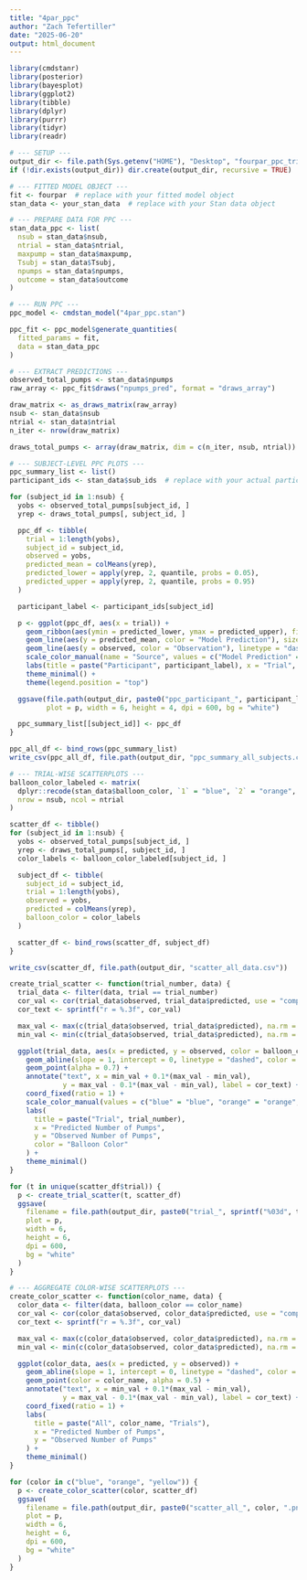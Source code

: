 ```yaml
---
title: "4par_ppc"
author: "Zach Tefertiller"
date: "2025-06-20"
output: html_document
---
```


```r
library(cmdstanr)
library(posterior)
library(bayesplot)
library(ggplot2)
library(tibble)
library(dplyr)
library(purrr)
library(tidyr)
library(readr)

# --- SETUP ---
output_dir <- file.path(Sys.getenv("HOME"), "Desktop", "fourpar_ppc_trials")
if (!dir.exists(output_dir)) dir.create(output_dir, recursive = TRUE)

# --- FITTED MODEL OBJECT ---
fit <- fourpar  # replace with your fitted model object
stan_data <- your_stan_data  # replace with your Stan data object

# --- PREPARE DATA FOR PPC ---
stan_data_ppc <- list(
  nsub = stan_data$nsub,
  ntrial = stan_data$ntrial,
  maxpump = stan_data$maxpump,
  Tsubj = stan_data$Tsubj,
  npumps = stan_data$npumps,
  outcome = stan_data$outcome
)

# --- RUN PPC ---
ppc_model <- cmdstan_model("4par_ppc.stan")

ppc_fit <- ppc_model$generate_quantities(
  fitted_params = fit,
  data = stan_data_ppc
)

# --- EXTRACT PREDICTIONS ---
observed_total_pumps <- stan_data$npumps
raw_array <- ppc_fit$draws("npumps_pred", format = "draws_array")  

draw_matrix <- as_draws_matrix(raw_array)  
nsub <- stan_data$nsub
ntrial <- stan_data$ntrial
n_iter <- nrow(draw_matrix)

draws_total_pumps <- array(draw_matrix, dim = c(n_iter, nsub, ntrial))

# --- SUBJECT-LEVEL PPC PLOTS ---
ppc_summary_list <- list()
participant_ids <- stan_data$sub_ids  # replace with your actual participant IDs if different

for (subject_id in 1:nsub) {
  yobs <- observed_total_pumps[subject_id, ]
  yrep <- draws_total_pumps[, subject_id, ]

  ppc_df <- tibble(
    trial = 1:length(yobs),
    subject_id = subject_id,
    observed = yobs,
    predicted_mean = colMeans(yrep),
    predicted_lower = apply(yrep, 2, quantile, probs = 0.05),
    predicted_upper = apply(yrep, 2, quantile, probs = 0.95)
  )

  participant_label <- participant_ids[subject_id]

  p <- ggplot(ppc_df, aes(x = trial)) +
    geom_ribbon(aes(ymin = predicted_lower, ymax = predicted_upper), fill = "lightblue", alpha = 0.5) +
    geom_line(aes(y = predicted_mean, color = "Model Prediction"), size = 0.5) +
    geom_line(aes(y = observed, color = "Observation"), linetype = "dashed", size = 0.5) +
    scale_color_manual(name = "Source", values = c("Model Prediction" = "blue", "Observation" = "black")) +
    labs(title = paste("Participant", participant_label), x = "Trial", y = "Number of Pumps") +
    theme_minimal() +
    theme(legend.position = "top")

  ggsave(file.path(output_dir, paste0("ppc_participant_", participant_label, ".png")),
         plot = p, width = 6, height = 4, dpi = 600, bg = "white")

  ppc_summary_list[[subject_id]] <- ppc_df
}

ppc_all_df <- bind_rows(ppc_summary_list)
write_csv(ppc_all_df, file.path(output_dir, "ppc_summary_all_subjects.csv"))

# --- TRIAL-WISE SCATTERPLOTS ---
balloon_color_labeled <- matrix(
  dplyr::recode(stan_data$balloon_color, `1` = "blue", `2` = "orange", `3` = "yellow"),
  nrow = nsub, ncol = ntrial
)

scatter_df <- tibble()
for (subject_id in 1:nsub) {
  yobs <- observed_total_pumps[subject_id, ]
  yrep <- draws_total_pumps[, subject_id, ]
  color_labels <- balloon_color_labeled[subject_id, ]

  subject_df <- tibble(
    subject_id = subject_id,
    trial = 1:length(yobs),
    observed = yobs,
    predicted = colMeans(yrep),
    balloon_color = color_labels
  )

  scatter_df <- bind_rows(scatter_df, subject_df)
}

write_csv(scatter_df, file.path(output_dir, "scatter_all_data.csv"))

create_trial_scatter <- function(trial_number, data) {
  trial_data <- filter(data, trial == trial_number)
  cor_val <- cor(trial_data$observed, trial_data$predicted, use = "complete.obs")
  cor_text <- sprintf("r = %.3f", cor_val)

  max_val <- max(c(trial_data$observed, trial_data$predicted), na.rm = TRUE)
  min_val <- min(c(trial_data$observed, trial_data$predicted), na.rm = TRUE)

  ggplot(trial_data, aes(x = predicted, y = observed, color = balloon_color)) +
    geom_abline(slope = 1, intercept = 0, linetype = "dashed", color = "gray") +
    geom_point(alpha = 0.7) +
    annotate("text", x = min_val + 0.1*(max_val - min_val), 
             y = max_val - 0.1*(max_val - min_val), label = cor_text) +
    coord_fixed(ratio = 1) +
    scale_color_manual(values = c("blue" = "blue", "orange" = "orange", "yellow" = "gold")) +
    labs(
      title = paste("Trial", trial_number),
      x = "Predicted Number of Pumps",
      y = "Observed Number of Pumps",
      color = "Balloon Color"
    ) +
    theme_minimal()
}

for (t in unique(scatter_df$trial)) {
  p <- create_trial_scatter(t, scatter_df)
  ggsave(
    filename = file.path(output_dir, paste0("trial_", sprintf("%03d", t), "_scatter.png")),
    plot = p,
    width = 6,
    height = 6,
    dpi = 600,
    bg = "white"
  )
}

# --- AGGREGATE COLOR-WISE SCATTERPLOTS ---
create_color_scatter <- function(color_name, data) {
  color_data <- filter(data, balloon_color == color_name)
  cor_val <- cor(color_data$observed, color_data$predicted, use = "complete.obs")
  cor_text <- sprintf("r = %.3f", cor_val)

  max_val <- max(c(color_data$observed, color_data$predicted), na.rm = TRUE)
  min_val <- min(c(color_data$observed, color_data$predicted), na.rm = TRUE)

  ggplot(color_data, aes(x = predicted, y = observed)) +
    geom_abline(slope = 1, intercept = 0, linetype = "dashed", color = "gray") +
    geom_point(color = color_name, alpha = 0.5) +
    annotate("text", x = min_val + 0.1*(max_val - min_val), 
             y = max_val - 0.1*(max_val - min_val), label = cor_text) +
    coord_fixed(ratio = 1) +
    labs(
      title = paste("All", color_name, "Trials"),
      x = "Predicted Number of Pumps",
      y = "Observed Number of Pumps"
    ) +
    theme_minimal()
}

for (color in c("blue", "orange", "yellow")) {
  p <- create_color_scatter(color, scatter_df)
  ggsave(
    filename = file.path(output_dir, paste0("scatter_all_", color, ".png")),
    plot = p,
    width = 6,
    height = 6,
    dpi = 600,
    bg = "white"
  )
}

```
